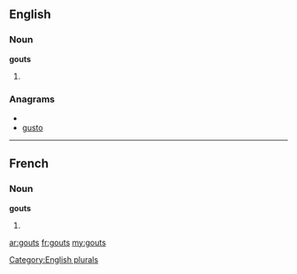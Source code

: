==English==

===Noun===
'''gouts'''

# {{plural of|[[gout]]}}

===Anagrams===
* {{alphagram|gostu}}
* [[gusto#English|gusto]]

[[Category:English plurals]]

----

==French==

===Noun===
'''gouts''' {{m}}

# {{plural of|[[gout]]|lang=fr}}

[[ar:gouts]]
[[fr:gouts]]
[[my:gouts]]